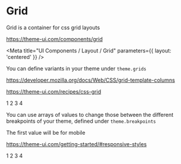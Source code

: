 
# Grid

Grid is a container for css grid layouts

https://theme-ui.com/components/grid

<Meta title="UI Components / Layout / Grid" parameters={{ layout: 'centered' }} />

You can define variants in your theme under `theme.grids`

https://developer.mozilla.org/docs/Web/CSS/grid-template-columns

https://theme-ui.com/recipes/css-grid

<Preview>
  <Story name="2 Columns">
    <Grid gap={number('gap', 2)} columns={2}>
      <Box px={4} py={3} bg="primary">
        1
      </Box>
      <Box px={4} py={3} bg="muted">
        2
      </Box>
      <Box px={4} py={3} bg="primary">
        3
      </Box>
      <Box px={4} py={3} bg="muted">
        4
      </Box>
    </Grid>
  </Story>
</Preview>

You can use arrays of values to change those between the different breakpoints of your theme, defined under `theme.breakpoints`

The first value will be for mobile

https://theme-ui.com/getting-started/#responsive-styles

<Preview>
  <Story name="Responsive grid">
    <Grid gap={number('gap', 2)} columns={[1, 2, null, 4]}>
      <Box px={4} py={3} bg="primary">
        1
      </Box>
      <Box px={4} py={3} bg="muted">
        2
      </Box>
      <Box px={4} py={3} bg="primary">
        3
      </Box>
      <Box px={4} py={3} bg="muted">
        4
      </Box>
    </Grid>
  </Story>
</Preview>
